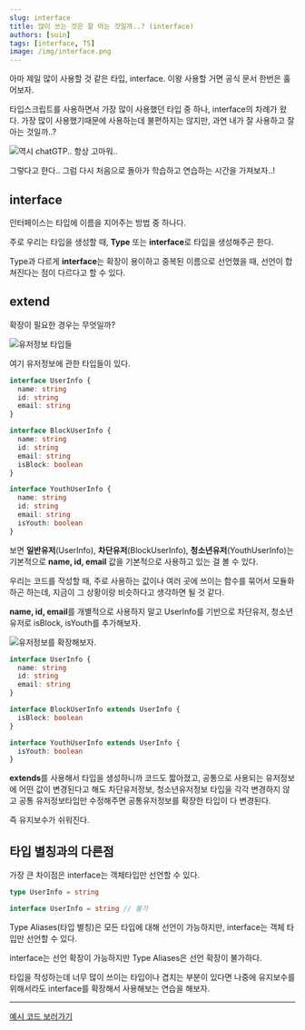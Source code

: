 ```yaml
---
slug: interface
title: 많이 쓰는 것은 잘 아는 것일까..? (interface)
authors: [suin]
tags: [interface, TS]
image: /img/interface.png
---
```


아마 제일 많이 사용할 것 같은 타입, interface. 이왕 사용할 거면 공식 문서 한번은 훌어보자.

<!--truncate-->

<ThumNailImage src='/img/interface.png' alt='interface 이미지' />

타입스크립트를 사용하면서 가장 많이 사용했던 타입 중 하나, interface의 차례가 왔다.
가장 많이 사용했기때문에 사용하는데 불편하지는 않지만, 과연 내가 잘 사용하고 잘 아는 것일까..?

<Image url='/img/interface-data2.png' title='역시 chatGTP.. 항상 고마워..' />

그렇다고 한다.. 그럼 다시 처음으로 돌아가 학습하고 연습하는 시간을 가져보자..!

## interface

인터페이스는 타입에 이름을 지어주는 방법 중 하나다.

주로 우리는 타입을 생성할 때, **Type** 또는 **interface**로 타입을 생성해주곤 한다.

Type과 다르게 **interface**는 확장이 용이하고 중복된 이름으로 선언했을 때, 선언이 합쳐진다는 점이 다르다고 할 수 있다.

## extend

확장이 필요한 경우는 무엇일까?

<Image url='/img/interface-data1.png' title='유저정보 타입들' />

여기 유저정보에 관한 타입들이 있다.

```ts
interface UserInfo {
  name: string
  id: string
  email: string
}

interface BlockUserInfo {
  name: string
  id: string
  email: string
  isBlock: boolean
}

interface YouthUserInfo {
  name: string
  id: string
  email: string
  isYouth: boolean
}
```

보면 **일반유저**(UserInfo), **차단유저**(BlockUserInfo), **청소년유저**(YouthUserInfo)는 기본적으로 **name, id, email** 값을 기본적으로 사용하고 있는 걸 볼 수 있다.

우리는 코드를 작성할 때, 주로 사용하는 값이나 여러 곳에 쓰이는 함수를 묶어서 모듈화하곤 하는데, 지금이 그 상황이랑 비슷하다고 생각하면 될 것 같다.

**name, id, email**를 개별적으로 사용하지 말고 UserInfo를 기반으로 차단유저, 청소년유저로 isBlock, isYouth를 추가해보자.

<Image url='/img/interface-data3.png' title='유저정보를 확장해보자.' />

```ts
interface UserInfo {
  name: string
  id: string
  email: string
}

interface BlockUserInfo extends UserInfo {
  isBlock: boolean
}

interface YouthUserInfo extends UserInfo {
  isYouth: boolean
}
```

**extends**를 사용해서 타입을 생성하니까 코드도 짧아졌고, 공통으로 사용되는 유저정보에 어떤 값이 변경된다고 해도 차단유저정보, 청소년유저정보 타입을 각각 변경하지 않고 공통 유저정보타입만 수정해주면 공통유저정보를 확장한 타입이 다 변경된다.

즉 유지보수가 쉬워진다.

## 타입 별칭과의 다른점

가장 큰 차이점은 interface는 객체타입만 선언할 수 있다.

```ts
type UserInfo = string

interface UserInfo = string // 불가
```

Type Aliases(타입 별칭)은 모든 타입에 대해 선언이 가능하지만, interface는 객체 타입만 선언할 수 있다.

interface는 선언 확장이 가능하지만 Type Aliases은 선언 확장이 불가하다.

타입을 작성하는데 너무 많이 쓰이는 타입이나 겹치는 부분이 있다면 나중에 유지보수를 위해서라도 interface를 확장해서 사용해보는 연습을 해보자.

---

[예시 코드 보러가기](https://www.typescriptlang.org/play?#code/JYOwLgpgTgZghgYwgAgKoGdoEkQwPbIDeAUMmciHALYQBc6YUoA5gNynnAAm9jL75ZBCpxgAG15MQbYgF9ixAPSLkoSLEQoAQmLwIA1hmy4CJZYIrU6DKTPODuk-kpWDhoiTef3O6HXv1aACM8PDEIOBB2c3lzNWh4JGQATTwAVzAACyMoHHwiFwtKGidpaNdOHi8ywrcRcVK7CrJgdFSMzODQ8Mjy5HlieI0k-wMcvIIIAA9IEC50NExckwKHP10DLrCIqLkFIcSUdqzxlenZ+cXjfJI1486Q7d69hQQ8EAZkNKWJ2ivl-IAXlW5GKdGQACJAAUzgAwhiEAGg4LR40JhgBFRwAu44AUVoRSKE9QkqIxgBUuwA+4xCXm8PmBkEENoYfiY-qMGdcCMDbqCrH9UbiHCjYZicYi6h5aESyXzfCzaIw0hBKe9PgBPdInRn4P73U5AkEtNpqzpyhXyIA)

